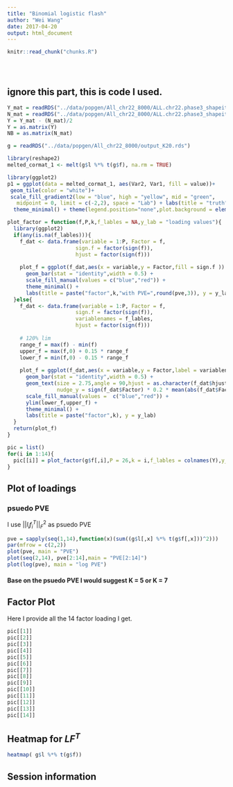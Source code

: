 ```yaml
---
title: "Binomial logistic flash"
author: "Wei Wang"
date: 2017-04-20
output: html_document
---
```


<!-- The file analysis/chunks.R contains chunks that define default settings
shared across the workflowr files. -->
```r
knitr::read_chunk("chunks.R")
```

<!-- Update knitr chunk options -->
```r
```

<!-- Insert the date the file was last updated -->
```r
```

<!-- Insert the code version (Git commit SHA1) if Git repository exists and R
 package git2r is installed -->
```r
```

<!-- Add your analysis here -->

## ignore this part, this is code I used.

```r
Y_mat = readRDS("../data/popgen/All_chr22_8000/ALL.chr22.phase3_shapeit2_mvncall_integrated.20130502.sample8000.n.rds")
N_mat = readRDS("../data/popgen/All_chr22_8000/ALL.chr22.phase3_shapeit2_mvncall_integrated.20130502.sample8000.n1.rds")
Y = Y_mat - (N_mat)/2
Y = as.matrix(Y)
NB = as.matrix(N_mat)
```

```r
g = readRDS("../data/popgen/All_chr22_8000/output_K20.rds")
```


```r
library(reshape2)
melted_cormat_1 <- melt(g$l %*% t(g$f), na.rm = TRUE)

library(ggplot2)
p1 = ggplot(data = melted_cormat_1, aes(Var2, Var1, fill = value))+
 geom_tile(color = "white")+
 scale_fill_gradient2(low = "blue", high = "yellow", mid = "green", 
   midpoint = 0, limit = c(-2,2), space = "Lab") + labs(title = "truth", y = "sample", x = "variable") +
  theme_minimal() + theme(legend.position="none",plot.background = element_rect()) 

```

```r
plot_factor = function(f,P,k,f_lables = NA,y_lab = "loading values"){
  library(ggplot2)
  if(any(is.na(f_lables))){
    f_dat <- data.frame(variable = 1:P, Factor = f,
                      sign.f = factor(sign(f)),
                      hjust = factor(sign(f)))
    
    plot_f = ggplot(f_dat,aes(x = variable,y = Factor,fill = sign.f )) +
      geom_bar(stat = "identity",width = 0.5) +
      scale_fill_manual(values = c("blue","red")) +
      theme_minimal() +
      labs(title = paste("factor",k,"with PVE=",round(pve,3)), y = y_lab )
  }else{
    f_dat <- data.frame(variable = 1:P, Factor = f,
                      sign.f = factor(sign(f)),
                      variablenames = f_lables,
                      hjust = factor(sign(f)))
    
    # 120% lim 
    range_f = max(f) - min(f)
    upper_f = max(f,0) + 0.15 * range_f
    lower_f = min(f,0) - 0.15 * range_f
    
    plot_f = ggplot(f_dat,aes(x = variable,y = Factor,label = variablenames,fill = sign.f)) +
      geom_bar(stat = "identity",width = 0.5) +
      geom_text(size = 2.75,angle = 90,hjust = as.character(f_dat$hjust),
                nudge_y = sign(f_dat$Factor) * 0.2 * mean(abs(f_dat$Factor)) ) +
      scale_fill_manual(values =  c("blue","red")) +
      ylim(lower_f,upper_f) +
      theme_minimal() +
      labs(title = paste("factor",k), y = y_lab)
  }
  return(plot_f)
}
```



```r
pic = list()
for(i in 1:14){
  pic[[i]] = plot_factor(g$f[,i],P = 26,k = i,f_lables = colnames(Y),y_lab = "loading values")
}

```

## Plot of loadings

### psuedo PVE 

I use $||l_i f_i^T||_F^2$ as psuedo PVE

```r
pve = sapply(seq(1,14),function(x)(sum((g$l[,x] %*% t(g$f[,x]))^2)))
par(mfrow = c(2,2))
plot(pve, main = "PVE")
plot(seq(2,14), pve[2:14],main = "PVE[2:14]")
plot(log(pve), main = "log PVE")
```

#### Base on the psuedo PVE I would suggest K = 5 or K = 7

## Factor Plot 

Here I provide all the 14 factor loading I get.

```r
pic[[1]]
pic[[2]]
pic[[3]]
pic[[4]]
pic[[5]]
pic[[6]]
pic[[7]]
pic[[8]]
pic[[9]]
pic[[10]]
pic[[11]]
pic[[12]]
pic[[13]]
pic[[14]]
```

## Heatmap for $LF^T$

```r
heatmap( g$l %*% t(g$f))

```

## Session information

<!-- Insert the session information into the document -->
```r
```
